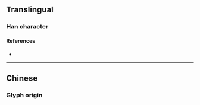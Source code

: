 {{character info/new}}
{{also|擇}}
==Translingual==
{{Han simplified forms|擇|択|择}}

===Han character===
{{Han char|rn=64|rad=手|as=05|sn=8|four=|canj=QEQ|ids=⿰扌𠬤}}

====References====
* {{Han ref|kx=0427.161|hdz=31862.020|uh=62E9|ud=25321}}

----

==Chinese==
===Glyph origin===
{{Han simp|擇|f=睪|t=𠬤}}
{{zh-see|擇}}